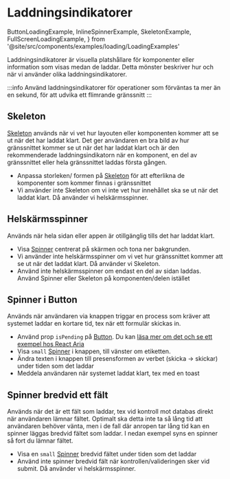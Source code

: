 # Laddningsindikatorer

  ButtonLoadingExample,
  InlineSpinnerExample,
  SkeletonExample,
  FullScreenLoadingExample,
} from '@site/src/components/examples/loading/LoadingExamples'

Laddningsindikatorer är visuella platshållare för komponenter eller information som visas medan de laddar. Detta mönster beskriver hur och när vi använder olika laddningsindikatorer.

:::info
Använd laddningsindikatorer för operationer som förväntas ta mer än en sekund, för att udvika ett flimrande gränssnitt
:::

## Skeleton

[Skeleton](/components/skeleton) används när vi vet hur layouten eller komponenten kommer att se ut när det har laddat klart. Det ger användaren en bra bild av hur gränssnittet kommer se ut när det har laddat klart och är den rekommenderade laddningsindikatorn när en komponent, en del av gränssnittet eller hela gränssnittet laddas första gången.

- Anpassa storleken/ formen på [Skeleton](/components/skeleton) för att efterlikna de komponenter som kommer finnas i gränssnittet
- Vi använder inte Skeleton om vi inte vet hur innehållet ska se ut när det laddat klart. Då använder vi helskärmsspinner.

<SkeletonExample />

## Helskärmsspinner

Används när hela sidan eller appen är otillgänglig tills det har laddat klart.

- Visa [Spinner](/components/spinner) centrerat på skärmen och tona ner bakgrunden.
- Vi använder inte helskärmsspinner om vi vet hur gränssnittet kommer att se ut när det laddat klart. Då använder vi Skeleton.
- Använd inte helskärmsspinner om endast en del av sidan laddas. Använd Spinner eller Skeleton på komponenten/delen istället

<FullScreenLoadingExample />

## Spinner i Button

Används när användaren via knappen triggar en process som kräver att systemet laddar en kortare tid, tex när ett formulär skickas in.

- Använd prop `isPending` på [Button](/components/button). Du kan [läsa mer om det och se ett exempel hos React Aria](https://react-spectrum.adobe.com/react-aria/Button.html#pending)
- Visa `small` [Spinner](/components/spinner) i knappen, till vänster om etiketten.
- Ändra texten i knappen till presensformen av verbet (skicka -> skickar) under tiden som det laddar
- Meddela användaren när systemet laddat klart, tex med en toast

<ButtonLoadingExample />

## Spinner bredvid ett fält

Används när det är ett fält som laddar, tex vid kontroll mot databas direkt när användaren lämnar fältet. Optimalt ska detta inte ta så lång tid att användaren behöver vänta, men i de fall där anropen tar lång tid kan en spinner läggas bredvid fältet som laddar. I nedan exempel syns en spinner så fort du lämnar fältet.

- Visa en `small` [Spinner](/components/spinner) bredvid fältet under tiden som det laddar
- Använd inte spinner bredvid fält när kontrollen/valideringen sker vid submit. Då använder vi helskärmsspinner.

<InlineSpinnerExample />
